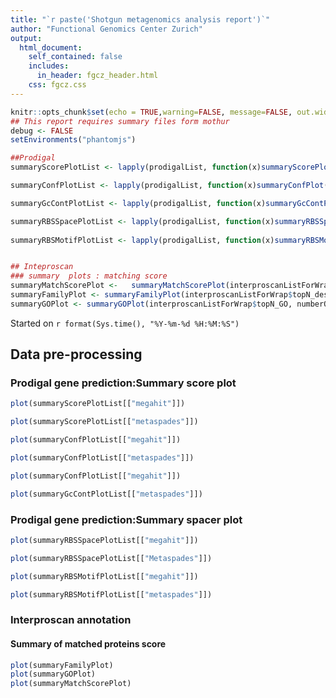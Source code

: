 ```yaml
---
title: "`r paste('Shotgun metagenomics analysis report')`"
author: "Functional Genomics Center Zurich"
output: 
  html_document:
    self_contained: false
    includes:
      in_header: fgcz_header.html
    css: fgcz.css
---
```


```r
knitr::opts_chunk$set(echo = TRUE,warning=FALSE, message=FALSE, out.width = "49%")
## This report requires summary files form mothur
debug <- FALSE
setEnvironments("phantomjs")
```

```r
##Prodigal
summaryScorePlotList <- lapply(prodigalList, function(x)summaryScorePlot(x$fullSumm))

summaryConfPlotList <- lapply(prodigalList, function(x)summaryConfPlot(x$subsetDataToPartial00))

summaryGcContPlotList <- lapply(prodigalList, function(x)summaryGcContPlot(x$subsetDataToPartial00))

summaryRBSSpacePlotList <- lapply(prodigalList, function(x)summaryRBSSpacePlot(x$subsetDataToPartial00))
  
summaryRBSMotifPlotList <- lapply(prodigalList, function(x)summaryRBSMotifPlot(x$subsetDataToPartial00))


## Inteproscan
### summary  plots : matching score 
summaryMatchScorePlot <-   summaryMatchScorePlot(interproscanListForWrap$summDF)
summaryFamilyPlot <- summaryFamilyPlot(interproscanListForWrap$topN_desc, numberOfTopNCategories)
summaryGOPlot <- summaryGOPlot(interproscanListForWrap$topN_GO, numberOfTopNCategories)
```


Started on `r format(Sys.time(), "%Y-%m-%d %H:%M:%S")`

## Data pre-processing {.tabset}

### Prodigal gene prediction:Summary score plot
```r
plot(summaryScorePlotList[["megahit"]])
```

```r
plot(summaryScorePlotList[["metaspades"]])
```

```r
plot(summaryConfPlotList[["megahit"]])
```

```r
plot(summaryConfPlotList[["metaspades"]])
```

```r
plot(summaryConfPlotList[["megahit"]])
```

```r
plot(summaryGcContPlotList[["metaspades"]])
```

### Prodigal gene prediction:Summary spacer plot
```r
plot(summaryRBSSpacePlotList[["megahit"]])
```

```r
plot(summaryRBSSpacePlotList[["Metaspades"]])
```

```r
plot(summaryRBSMotifPlotList[["megahit"]])
```

```r
plot(summaryRBSMotifPlotList[["metaspades"]])
```

### Interproscan annotation
#### Summary of matched proteins score
```r
plot(summaryFamilyPlot)
plot(summaryGOPlot)
plot(summaryMatchScorePlot)
```